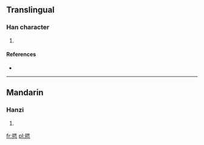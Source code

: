 ==Translingual==

===Han character===
{{Han char|rn=82|rad=毛|as=09|sn=13|four=2671<sub>3</sub>|canj=竹山田心 (HUWP)}}

# {{defn|Han|sort=毛09}}

====References====
* {{Han ref|kx=0594.370|dkj=16895|dj=0986.300|hdz=32002.010|uh=6BF8|ud=27640|bh=DE42|bd=56898}}

----

==Mandarin==

===Hanzi===
{{cmn-hanzi|pin=[[suī]] ([[sui1]])|wg=sui<sup>1</sup>}}

# {{defn|lang=cmn|sort=毛09}}

[[fr:毸]]
[[pl:毸]]